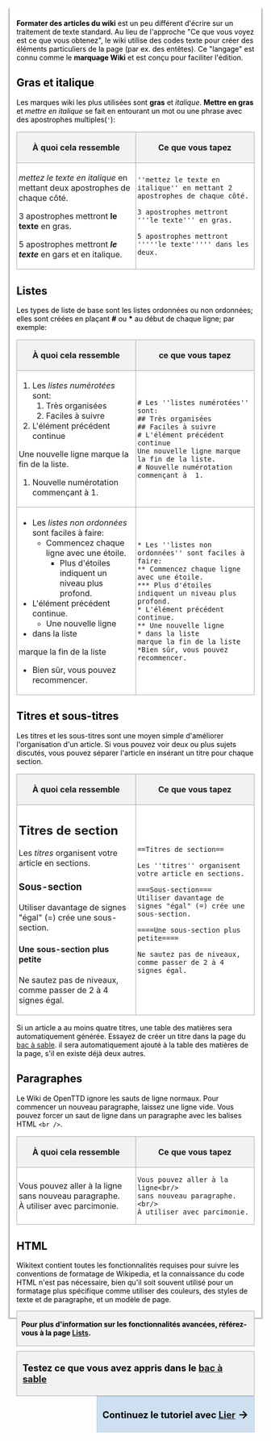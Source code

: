 {{fr/Archive/Community/Navtab Tutoriel|This=3}}

<div style="border:2px solid #A3B1BF; padding:.5em 1em 1em 1em; border-top:none; background-color:#fff; color:#000">
{{fr/Archive/Table des matières droite}}

'''Formater des articles du wiki''' est un peu différent d'écrire sur un traitement de texte standard. Au lieu de l'approche "Ce que vous voyez est ce que vous obtenez", le wiki utilise des codes texte pour créer des éléments particuliers de la page (par ex. des entêtes). Ce "langage" est connu comme le '''marquage Wiki''' et est conçu pour faciliter l'édition.


== Gras et italique ==
Les marques wiki les plus utilisées sont '''gras''' et ''italique''. '''Mettre en gras''' et ''mettre en italique'' se fait en entourant un mot ou une phrase avec des apostrophes multiples(<tt>'</tt>):

{| style="background: #f9f9f9; width: 100%; border: 1px #aaa solid; border-collapse: collapse; margin: 1em 1em 1em 0;"
! style="background: #f2f2f2; border: 1px #aaa solid; width: 50%;" | À quoi cela ressemble
! style="background: #f2f2f2; border: 1px #aaa solid; width: 50%;" | Ce que vous tapez
|-
| style="border: 1px #aaa solid; padding: 0.2em;"|
''mettez le texte en italique'' en mettant deux apostrophes de chaque côté. 

3 apostrophes mettront '''le texte''' en gras.

5 apostrophes mettront '''''le texte''''' en gars et en italique.
| style="border: 1px #aaa solid; padding: 0.2em;"|<pre>
''mettez le texte en italique'' en mettant 2 apostrophes de chaque côté. 

3 apostrophes mettront '''le texte''' en gras. 

5 apostrophes mettront '''''le texte''''' dans les deux.
</pre>
|}

== Listes ==
Les types de liste de base sont les listes ordonnées ou non ordonnées; elles sont créées en plaçant '''#''' ou '''*''' au début de chaque ligne; par exemple:

{| style="background: #f9f9f9; width: 100%; border: 1px #aaa solid; border-collapse: collapse; margin: 1em 1em 1em 0;"
! style="background: #f2f2f2; border: 1px #aaa solid; width: 50%;" | À quoi cela ressemble
! style="background: #f2f2f2; border: 1px #aaa solid; width: 50%;" | ce que vous tapez
|-
| style="border: 1px #aaa solid; padding: 0.2em;"|
# Les ''listes numérotées'' sont:
## Très organisées
## Faciles à suivre
# L'élément précédent continue
Une nouvelle ligne marque la fin de la liste.
# Nouvelle numérotation commençant à  1.
| style="border: 1px #aaa solid; padding: 0.2em;"|<pre>
# Les ''listes numérotées'' sont:
## Très organisées
## Faciles à suivre
# L'élément précédent continue
Une nouvelle ligne marque la fin de la liste.
# Nouvelle numérotation commençant à  1.
</pre>
|-
| style="border: 1px #aaa solid; padding: 0.2em;"|
* Les ''listes non ordonnées'' sont faciles à faire:
** Commencez chaque ligne avec une étoile.
*** Plus d'étoiles indiquent un niveau plus profond.
* L'élément précédent continue.
** Une nouvelle ligne
* dans la liste 
marque la fin de la liste
*Bien sûr, vous pouvez recommencer.
| style="border: 1px #aaa solid; padding: 0.2em;"|<pre>
* Les ''listes non ordonnées'' sont faciles à faire:
** Commencez chaque ligne avec une étoile.
*** Plus d'étoiles indiquent un niveau plus profond.
* L'élément précédent continue.
** Une nouvelle ligne
* dans la liste 
marque la fin de la liste
*Bien sûr, vous pouvez recommencer.
</pre>
|}

==Titres et sous-titres==
Les titres et les sous-titres sont une moyen simple d'améliorer l'organisation d'un article. Si vous pouvez voir deux ou plus sujets discutés, vous pouvez séparer l'article en insérant un titre pour chaque section.

{| style="background: #f9f9f9; width: 100%; border: 1px #aaa solid; border-collapse: collapse; margin: 1em 1em 1em 0;"
! style="background: #f2f2f2; border: 1px #aaa solid; width: 50%;" | À quoi cela ressemble
! style="background: #f2f2f2; border: 1px #aaa solid; width: 50%;" | Ce que vous tapez
|-
| style="border: 1px #aaa solid; padding: 0.2em;"|
==Titres de section==

Les ''titres'' organisent votre article en sections.

===Sous-section===
Utiliser davantage de signes "égal" (=) crée une sous-section.

====Une sous-section plus petite====

Ne sautez pas de niveaux, comme passer de 2 à 4 signes égal.

| style="border: 1px #aaa solid; padding: 0.2em;"|<pre>
==Titres de section==

Les ''titres'' organisent votre article en sections.

===Sous-section===
Utiliser davantage de signes "égal" (=) crée une sous-section.

====Une sous-section plus petite====

Ne sautez pas de niveaux, comme passer de 2 à 4 signes égal.
</pre>
|}

Si un article a au moins quatre titres, une table des matières sera automatiquement générée. Essayez de créer un titre dans la page du [[fr/Bac à sable|bac à sable]]. il sera automatiquement ajouté à la table des matières de la page, s'il en existe déjà deux autres.


== Paragraphes ==
Le Wiki de OpenTTD ignore les sauts de ligne normaux. Pour commencer un nouveau paragraphe, laissez une ligne vide. Vous pouvez forcer un saut de ligne dans un paragraphe avec les balises HTML <code>&lt;br /></code>.

{| style="background: #f9f9f9; width: 100%; border: 1px #aaa solid; border-collapse: collapse; margin: 1em 1em 1em 0;"
! style="background: #f2f2f2; border: 1px #aaa solid; width: 50%;" | À quoi cela ressemble
! style="background: #f2f2f2; border: 1px #aaa solid; width: 50%;" | Ce que vous tapez
|-
| style="border: 1px #aaa solid; padding: 0.2em;"|
Vous pouvez aller à la ligne<br/>
sans nouveau paragraphe.<br/>
À utiliser avec parcimonie.
| style="border: 1px #aaa solid; padding: 0.2em;"|<pre>
Vous pouvez aller à la ligne<br/>
sans nouveau paragraphe.<br/>
À utiliser avec parcimonie.
</pre>
|}

== HTML ==
Wikitext contient toutes les fonctionnalités requises pour suivre les conventions de formatage de Wikipedia, et la connaissance du code HTML n'est pas nécessaire, bien qu'il soit souvent utilisé pour un formatage plus spécifique comme utiliser des couleurs, des styles de texte et de paragraphe, et un modèle de page.


<div style="float:right; background-color:#f2f2f2; padding: .2em .6em; margin-bottom:10px; border: 1px solid #aaa;">

'''Pour plus d'information sur les fonctionnalités avancées, référez-vous à la page [http://en.wikipedia.org/wiki/Help:List Lists].'''<br /></div>
<div style="float:left; background-color: #f2f2f2; padding: .2em .6em; font-size: 130%; border: 1px solid #aaa;">'''Testez ce que vous avez appris dans le [[fr/Bac à sable|bac à sable]]'''</div>{{en/-}}

<div style="float:right; margin-top: 0.0em; margin-bottom:3px; background-color: #cedff2; color: #000; padding: .2em .6em; font-size: 130%; border: 1px solid #B8C7D9;">'''Continuez le tutoriel avec [[fr/Archive/Community/Tutoriel de lien|Lier]]''' <span style="font-size: larger; font-weight: bold;">&rarr;</span></div>
</div><noinclude></noinclude>